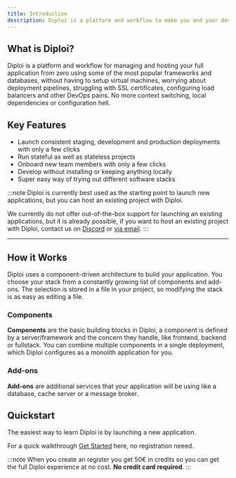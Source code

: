 ```yaml
---
title: Introduction
description: Diploi is a platform and workflow to make you and your development team both happy and efficient.
---
```


## What is Diploi?

Diploi is a platform and workflow for managing and hosting your full application from zero using some of the most popular frameworks and databases, without having to setup virtual machines, worrying about deployment pipelines, struggling with SSL certificates, configuring load balancers and other DevOps pains. No more context switching, local dependencies or configuration hell.

## Key Features

- Launch consistent staging, development and production deployments with only a few clicks
- Run stateful as well as stateless projects
- Onboard new team members with only a few clicks
- Develop without installing or keeping anything locally
- Super easy way of trying out different software stacks

:::note
Diploi is currently best used as the starting point to launch new applications, but you can host an existing project with Diploi.

We currently do not offer out-of-the-box support for launching an existing applications, but it is already possible, if you want to host an existing project with Diploi, contact us on [Discord](https://discord.gg/YV6GYpbQRG) or [via email](mailto:hello@diploi.com).
:::

***

## How it Works

Diploi uses a component-driven architecture to build your application. You choose your stack from a constantly growing list of components and add-ons. The selection is stored in a file in your project, so modifying the stack is as easy as editing a file.

### Components

**Components** are the basic building blocks in Diploi, a component is defined by a server/framework and the concern they handle, like frontend, backend or fullstack. You can combine multiple components in a single deployment, which Diploi configures as a monolith application for you.

<ComponentList/>

### Add-ons

**Add-ons** are additional services that your application will be using like a database, cache server or a message broker.

<AddonList/>


## Quickstart

The easiest way to learn Diploi is by launching a new application.

For a quick walkthrough [Get Started](/get-started/)  here, no registration neeed.

:::note
When you create an register you get 50€ in credits so you can get the full Diploi experience at no cost. **No credit card required**.
:::